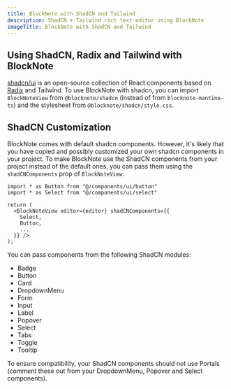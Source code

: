 ```yaml
---
title: BlockNote with ShadCN and Tailwind
description: ShadCN + Tailwind rich text editor using BlockNote
imageTitle: BlockNote with ShadCN and Tailwind
---
```



## Using ShadCN, Radix and Tailwind with BlockNote

[shadcn/ui](https://ui.shadcn.com/) is an open-source collection of React components based on [Radix](https://radix-ui.com/) and Tailwind. To use BlockNote with shadcn, you can import `BlockNoteView` from `@blocknote/shadcn` (instead of from `blocknote-mantine-ts`) and the stylesheet from `@blocknote/shadcn/style.css`.

<Example name="basic/shadcn" />

## ShadCN Customization

BlockNote comes with default shadcn components. However, it's likely that you have copied and possibly customized your own shadcn components in your project.
To make BlockNote use the ShadCN components from your project instead of the default ones, you can pass them using the `shadCNComponents` prop of `BlockNoteView`:

```tsx
import * as Button from "@/components/ui/button"
import * as Select from "@/components/ui/select"

return (
  <BlockNoteView editor={editor} shadCNComponents={{
    Select,
    Button,
    ...
  }} />
);
```

You can pass components from the following ShadCN modules:

- Badge
- Button
- Card
- DropdownMenu
- Form
- Input
- Label
- Popover
- Select
- Tabs
- Toggle
- Tooltip

<Callout type="warning" emoji="⚠️">
  To ensure compatibility, your ShadCN components should not use Portals
  (comment these out from your DropdownMenu, Popover and Select components).
</Callout>
